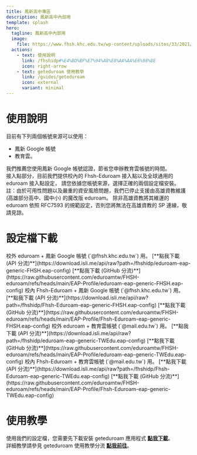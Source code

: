 ```yaml
---
title: 鳳新高中專區
description: 鳳新高中內部用
template: splash
hero:
  tagline: 鳳新高中內部用
  image:
    file: https://www.fhsh.khc.edu.tw/wp-content/uploads/sites/33/2021/06/cropped-fhsh_favicon-192x192.png
  actions:
    - text: 使用說明
      link: /fhshidp#%E4%BD%BF%E7%94%A8%E8%AA%AA%E6%98%8E
      icon: right-arrow
    - text: geteduroam 使用教學
      link: /guides/geteduroam
      icon: external
      variant: minimal
---
```



# 使用說明
目前有下列兩個帳號來源可以使用：
- 鳳新 Google 帳號
- 教育雲。

我們推薦您使用鳳新 Google 帳號認證，節省您申辦教育雲帳號的時間。  
接入點部分，目前我們提供校內的 Fhsh-Eduroam 接入點以及全球通用的 eduroam 接入點設定，
請您依據您帳號來源，選擇正確的兩個設定檔安裝。  
註：由於可用性問題以及嚴重的資安風險問題，我們已停止支援由高雄資教維護 (高雄部分高中、國中小) 的魔改版 eduroam。
除非高雄資教將其維運的 eduroam 依照 RFC7593 的規範設定，否則您將無法在高雄資教的 SP 連線，敬請見諒。  

# 設定檔下載
<CardGrid stagger>
	<Card title="eduroam + 鳳新 Google 帳號" icon="add-document">
		校外 eduroam + 鳳新 Google 帳號 (`@fhsh.khc.edu.tw`) 用。  
		[**點我下載 (API 分流)**](https://download.isli.me/api/raw?path=/fhshidp/eduroam-eap-generic-FHSH.eap-config)
		[**點我下載 (GitHub 分流)**](https://raw.githubusercontent.com/eduroamtw/FHSH-eduroam/refs/heads/main/EAP-Profile/eduroam-eap-generic-FHSH.eap-config)
	</Card>
	<Card title="Fhsh-Eduroam + 鳳新 Google 帳號" icon="add-document">
		校內 Fhsh-Eduroam + 鳳新 Google 帳號 (`@fhsh.khc.edu.tw`) 用。  
		[**點我下載 (API 分流)**](https://download.isli.me/api/raw?path=/fhshidp/Fhsh-Eduroam-eap-generic-FHSH.eap-config)
		[**點我下載 (GitHub 分流)**](https://raw.githubusercontent.com/eduroamtw/FHSH-eduroam/refs/heads/main/EAP-Profile/Fhsh-Eduroam-eap-generic-FHSH.eap-config)
	</Card>
	<Card title="eduroam + 教育雲帳號" icon="add-document">
		校外 eduroam + 教育雲帳號 (`@mail.edu.tw`) 用。  
		[**點我下載 (API 分流)**](https://download.isli.me/api/raw?path=/fhshidp/eduroam-eap-generic-TWEdu.eap-config)
		[**點我下載 (GitHub 分流)**](https://raw.githubusercontent.com/eduroamtw/FHSH-eduroam/refs/heads/main/EAP-Profile/eduroam-eap-generic-TWEdu.eap-config)
	</Card>
	<Card title="Fhsh-Eduroam + 教育雲帳號" icon="add-document">
		校內 Fhsh-Eduroam + 教育雲帳號 (`@mail.edu.tw`) 用。  
		[**點我下載 (API 分流)**](https://download.isli.me/api/raw?path=/fhshidp/Fhsh-Eduroam-eap-generic-TWEdu.eap-config)
		[**點我下載 (GitHub 分流)**](https://raw.githubusercontent.com/eduroamtw/FHSH-eduroam/refs/heads/main/EAP-Profile/Fhsh-Eduroam-eap-generic-TWEdu.eap-config)
	</Card>
</CardGrid>

# 使用教學
使用我們的設定檔，您需要先下載安裝 geteduroam 應用程式 [**點我下載**](http://eduroam.app/)。  
詳細教學請參見 geteduroam 使用教學分流 [**點我前往**](/guides/geteduroam)。